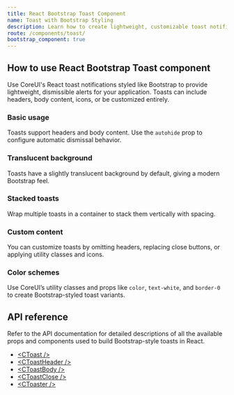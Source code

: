 ```yaml
---
title: React Bootstrap Toast Component
name: Toast with Bootstrap Styling
description: Learn how to create lightweight, customizable toast notifications using CoreUI’s React components styled with Bootstrap.
route: /components/toast/
bootstrap_component: true
---
```


## How to use React Bootstrap Toast component

Use CoreUI's React toast notifications styled like Bootstrap to provide lightweight, dismissible alerts for your application. Toasts can include headers, body content, icons, or be customized entirely.

### Basic usage

Toasts support headers and body content. Use the `autohide` prop to configure automatic dismissal behavior.

<ExampleSnippet className="theme-bootstrap" component="ToastExample" componentName="React Bootstrap Toast" />
<ExampleSnippet className="theme-bootstrap" component="ToastLiveExample" componentName="React Bootstrap Toast" />

### Translucent background

Toasts have a slightly translucent background by default, giving a modern Bootstrap feel.

<ExampleSnippet className="theme-bootstrap bg-dark" component="ToastTranslucentExample" componentName="React Bootstrap Toast" />

### Stacked toasts

Wrap multiple toasts in a container to stack them vertically with spacing.

<ExampleSnippet className="theme-bootstrap" component="ToastStackingExample" componentName="React Bootstrap Toast" />

### Custom content

You can customize toasts by omitting headers, replacing close buttons, or applying utility classes and icons.

<ExampleSnippet className="theme-bootstrap" component="ToastCustomContentExample" componentName="React Bootstrap Toast" />
<ExampleSnippet className="theme-bootstrap" component="ToastCustomContent2Example" componentName="React Bootstrap Toast" />

### Color schemes

Use CoreUI’s utility classes and props like `color`, `text-white`, and `border-0` to create Bootstrap-styled toast variants.

<ExampleSnippet className="theme-bootstrap" component="ToastColorSchemesExample" componentName="React Bootstrap Toast" />

## API reference

Refer to the API documentation for detailed descriptions of all the available props and components used to build Bootstrap-style toasts in React.

- [&lt;CToast /&gt;](./api/#ctoast)
- [&lt;CToastHeader /&gt;](./api/#ctoastheader)
- [&lt;CToastBody /&gt;](./api/#ctoastbody)
- [&lt;CToastClose /&gt;](./api/#ctoastclose)
- [&lt;CToaster /&gt;](./api/#ctoaster)
